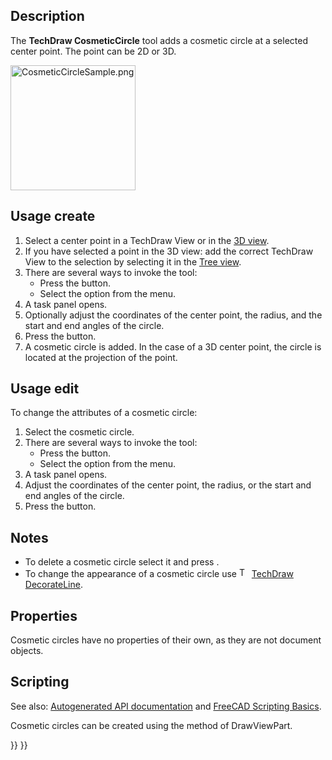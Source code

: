 <languages/>
<translate>

<!--T:1-->
{{Docnav
|[[TechDraw_2PointCosmeticLine|2PointCosmeticLine]]
|[[TechDraw_DecorateLine|DecorateLine]]
|[[TechDraw_Workbench|TechDraw]]
|IconL=TechDraw_2PointCosmeticLine.svg
|IconR=TechDraw_DecorateLine.svg
|IconC=Workbench_TechDraw.svg
}}

<!--T:2-->
{{GuiCommand
|Name=TechDraw CosmeticCircle
|MenuLocation=TechDraw → Add Lines → Add Cosmetic Circle
|Workbenches=[[TechDraw_Workbench|TechDraw]]
|Version=1.0
|SeeAlso=[[TechDraw_2PointCosmeticLine|TechDraw 2PointCosmeticLine]]
}}

==Description== <!--T:3-->

<!--T:4-->
The '''TechDraw CosmeticCircle''' tool adds a cosmetic circle at a selected center point. The point can be 2D or 3D.

</translate>
[[Image:CosmeticCircleSample.png|200px]]
<translate>

<!--T:5-->
{{Caption|Cosmetic circle}}

==Usage create== <!--T:6-->

<!--T:7-->
# Select a center point in a TechDraw View or in the [[3D_view|3D view]].
# If you have selected a point in the 3D view: add the correct TechDraw View to the selection by selecting it in the [[Tree_view|Tree view]].
# There are several ways to invoke the tool:
#* Press the {{Button|[[Image:TechDraw_CosmeticCircle.svg|16px]] [[TechDraw_CosmeticCircle|Add Cosmetic Circle]]}} button.
#* Select the {{MenuCommand|TechDraw → Add Lines → [[Image:TechDraw_CosmeticCircle.svg|16px]] Add Cosmetic Circle}} option from the menu.
# A task panel opens.
# Optionally adjust the coordinates of the center point, the radius, and the start and end angles of the circle.
# Press the {{Button|OK}} button.
# A cosmetic circle is added. In the case of a 3D center point, the circle is located at the projection of the point.

==Usage edit== <!--T:8-->

<!--T:9-->
To change the attributes of a cosmetic circle:

<!--T:10-->
# Select the cosmetic circle.
# There are several ways to invoke the tool:
#* Press the {{Button|[[Image:TechDraw_CosmeticCircle.svg|16px]] [[TechDraw_CosmeticCircle|Add Cosmetic Circle]]}} button.
#* Select the {{MenuCommand|TechDraw → Add Lines → [[Image:TechDraw_CosmeticCircle.svg|16px]] Add Cosmetic Circle}} option from the menu.
# A task panel opens.
# Adjust the coordinates of the center point, the radius, or the start and end angles of the circle.
# Press the {{Button|OK}} button.

==Notes== <!--T:11-->

<!--T:12-->
* To delete a cosmetic circle select it and press {{KEY|Delete}}.
* To change the appearance of a cosmetic circle use [[Image:TechDraw_DecorateLine.svg|16px]] [[TechDraw_DecorateLine|TechDraw DecorateLine]].

==Properties== <!--T:13-->

<!--T:14-->
Cosmetic circles have no properties of their own, as they are not document objects.

==Scripting== <!--T:15-->

<!--T:16-->
See also: [https://freecad.github.io/SourceDoc/ Autogenerated API documentation] and [[FreeCAD_Scripting_Basics|FreeCAD Scripting Basics]].

<!--T:17-->
Cosmetic circles can be created using the {{Incode|makeCosmeticCircle(center, radius, start angle, end angle)}} method of DrawViewPart.


<!--T:18-->
{{Docnav
|[[TechDraw_2PointCosmeticLine|2PointCosmeticLine]]
|[[TechDraw_DecorateLine|DecorateLine]]
|[[TechDraw_Workbench|TechDraw]]
|IconL=TechDraw_2PointCosmeticLine.svg
|IconR=TechDraw_DecorateLine.svg
|IconC=Workbench_TechDraw.svg
}}

</translate>
{{TechDraw_Tools_navi{{#translation:}}}}
{{Userdocnavi{{#translation:}}}}